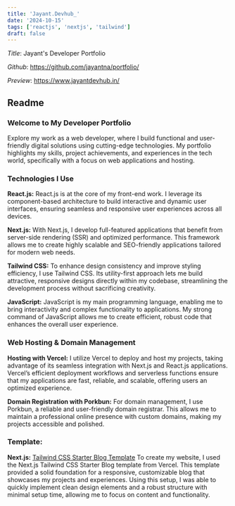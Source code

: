 ```yaml
---
title: 'Jayant.Devhub_'
date: '2024-10-15'
tags: ['reactjs', 'nextjs', 'tailwind']
draft: false
---
```


_Title_: Jayant's Developer Portfolio

_Github_: https://github.com/jayantna/portfolio/

_Preview_: https://www.jayantdevhub.in/

## Readme

### Welcome to My Developer Portfolio

Explore my work as a web developer, where I build functional and user-friendly digital solutions using cutting-edge technologies.
My portfolio highlights my skills, project achievements, and experiences in the tech world, specifically with a focus on web applications and hosting.

### Technologies I Use

**React.js:**
React.js is at the core of my front-end work. I leverage its component-based architecture to build interactive and dynamic user interfaces, ensuring seamless and responsive user experiences across all devices.

**Next.js:**
With Next.js, I develop full-featured applications that benefit from server-side rendering (SSR) and optimized performance. This framework allows me to create highly scalable and SEO-friendly applications tailored for modern web needs.

**Tailwind CSS:**
To enhance design consistency and improve styling efficiency, I use Tailwind CSS. Its utility-first approach lets me build attractive, responsive designs directly within my codebase, streamlining the development process without sacrificing creativity.

**JavaScript:**
JavaScript is my main programming language, enabling me to bring interactivity and complex functionality to applications. My strong command of JavaScript allows me to create efficient, robust code that enhances the overall user experience.

### Web Hosting & Domain Management

**Hosting with Vercel:**
I utilize Vercel to deploy and host my projects, taking advantage of its seamless integration with Next.js and React.js applications. Vercel’s efficient deployment workflows and serverless functions ensure that my applications are fast, reliable, and scalable, offering users an optimized experience.

**Domain Registration with Porkbun:**
For domain management, I use Porkbun, a reliable and user-friendly domain registrar. This allows me to maintain a professional online presence with custom domains, making my projects accessible and polished.

### Template:

**Next.js:** [Tailwind CSS Starter Blog Template](https://vercel.com/templates/next.js/tailwind-css-starter-blog)
To create my website, I used the Next.js Tailwind CSS Starter Blog template from Vercel. This template provided a solid foundation for a responsive, customizable blog that showcases my projects and experiences. Using this setup, I was able to quickly implement clean design elements and a robust structure with minimal setup time, allowing me to focus on content and functionality.
